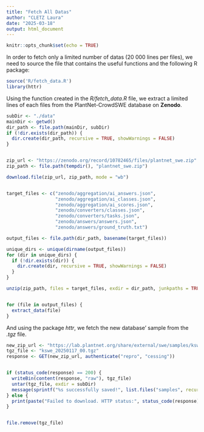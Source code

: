 ```yaml
---
title: "Fetch All Datas"
author: "CLETZ Laura"
date: "2025-03-18"
output: html_document
---
```


```r
knitr::opts_chunk$set(echo = TRUE)
```

In order to fetch only a limited number of datas (20 000 lines per files), we need to source the file that contains the useful functions and the following R package:
```r
source('R/fetch_data.R')
library(httr)
```

Using the function created in the *R/fetch_data.R* file, we extract a limited lines of each files from the PlantNet-CrowdSWE database on **Zenodo**.
```r
subDir <- "./data"
mainDir <- getwd()
dir_path <- file.path(mainDir, subDir)
if (!dir.exists(dir_path)) {
  dir.create(dir_path, recursive = TRUE, showWarnings = FALSE)
}


zip_url <- "https://zenodo.org/record/10782465/files/plantnet_swe.zip"
zip_path <- file.path(tempdir(), "plantnet_swe.zip")

download.file(zip_url, zip_path, mode = "wb")


target_files <- c("zenodo/aggregation/ai_answers.json",
                  "zenodo/aggregation/ai_classes.json",
                  "zenodo/aggregation/ai_scores.json",
                  "zenodo/converters/classes.json",
                  "zenodo/converters/tasks.json",
                  "zenodo/answers/answers.json",
                  "zenodo/answers/ground_truth.txt")

output_files <- file.path(dir_path, basename(target_files))

unique_dirs <- unique(dirname(output_files))
for (dir in unique_dirs) {
  if (!dir.exists(dir)) {
    dir.create(dir, recursive = TRUE, showWarnings = FALSE)
  }
}

unzip(zip_path, files = target_files, exdir = dir_path, junkpaths = TRUE)


for (file in output_files) {
  extract_data(file)
}
```

And using the package *httr*, we fetch the new database' sample from the *.tgz* file.
```r
new_zip_url <- "https://lab.plantnet.org/share/external/swe/samples/kswe_20250117_00.tgz"
tgz_file <- "kswe_20250117_00.tgz"
response <- GET(new_zip_url, authenticate("repro", "cessing"))


if (status_code(response) == 200) {
  writeBin(content(response, "raw"), tgz_file)
  untar(tgz_file, exdir = subDir)
  message(sprintf("%s successfully saved!", list.files("samples", recursive = TRUE)))
} else {
  print(paste("Failed to download. HTTP status:", status_code(response)))
}


file.remove(tgz_file)
```